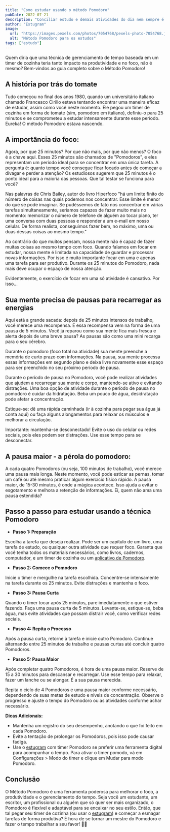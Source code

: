 ```yaml
---
title: "Como estudar usando o método Pomodoro"
pubDate: 2022-07-21
description: "Conciliar estudo e demais atividades do dia nem sempre é assim tão fácil, não é mesmo? Pra isso, otimizar o tempo de estudo é fundamental. Para nossa alegria, existem técnicas e ferramentas que ajudam a manter o foco máximo e evitar distrações desnecessárias. Uma delas é a famosa técnica pomodoro."
author: "Estugram"
image:
  url: "https://images.pexels.com/photos/7054768/pexels-photo-7054768.jpeg?auto=compress&cs=tinysrgb&w=1260&h=750&dpr=1"
  alt: "Método Pomodoro para os estudos"
tags: ["estudo"]
---
```


Quem diria que uma técnica de gerenciamento de tempo baseada em um timer de cozinha teria tanto impacto na produtividade e no foco, não é mesmo? Bem-vindos ao guia completo sobre o Método Pomodoro!

## A história por trás do tomate

Tudo começou no final dos anos 1980, quando um universitário italiano chamado Francesco Cirillo estava tentando encontrar uma maneira eficaz de estudar, assim como você neste momento. Ele pegou um timer de cozinha em forma de tomate (sim, pomodoro em italiano), definiu-o para 25 minutos e se comprometeu a estudar intensamente durante esse período. Eureka! O método Pomodoro estava nascendo.

## A importância do foco:

Agora, por que 25 minutos? Por que não mais, por que não menos? O foco é a chave aqui. Esses 25 minutos são chamados de "Pomodoros", e eles representam um período ideal para se concentrar em uma única tarefa. A pergunta é: quanto tempo você consegue ficar focado antes de começar a divagar e perder a atenção? Os estudiosos sugerem que 25 minutos é o ponto ideal para a maioria das pessoas. Que tal testar se funciona para você?

Nas palavras de Chris Bailey, autor do livro Hiperfoco "há um limite finito do número de coisas nas quais podemos nos concentrar. Esse limite é menor do que se pode imaginar. Se pudéssemos de fato nos concentrar em várias tarefas simultaneamente, seríamos capazes de fazer muito mais no momento: memorizar o número de telefone de alguém ao tocar piano, ter uma conversa com duas pessoas e responder a um e-mail em nosso celular. De forma realista, conseguimos fazer bem, no máximo, uma ou duas dessas coisas ao mesmo tempo."

Ao contrário do que muitos pensam, nossa mente não é capaz de fazer muitas coisas ao mesmo tempo com foco. Quando falamos em focar em estudar, nossa mente é limitada na capacidade de guardar e processar novas informações. Por isso é muito importante focar em uma e apenas uma tarefa para ser produtivo. Durante os 25 minutos do Pomodoro, nada mais deve ocupar o espaço de nossa atenção.

Evidentemente, o exercício de focar em uma só atividade é cansativo. Por isso...

## Sua mente precisa de pausas para recarregar as energias

Aqui está a grande sacada: depois de 25 minutos intensos de trabalho, você merece uma recompensa. E essa recompensa vem na forma de uma pausa de 5 minutos. Você já reparou como sua mente fica mais fresca e alerta depois de uma breve pausa? As pausas são como uma mini recarga para o seu cérebro.

Durante o pomodoro (foco total na atividade) sua mente preenche a memória de curto prazo com informações. Na pausa, sua mente processa essas informações em segundo plano e deixa livre novamente esse espaço para ser preenchido no seu próximo período de pausa.

Durante o período de pausa no Pomodoro, você pode realizar atividades que ajudem a recarregar sua mente e corpo, mantendo-se ativo e evitando distrações. Uma boa opção de atividade durante o período de pausa no pomodoro é cuidar da hidratação. Beba um pouco de água, desidratação pode afetar a concentração.

Estique-se: dê uma rápida caminhada (ir à cozinha para pegar sua água já conta aqui) ou faça alguns alongamentos para relaxar os músculos e melhorar a circulação.

Importante: mantenha-se desconectado! Evite o uso do celular ou redes sociais, pois eles podem ser distrações. Use esse tempo para se desconectar.

## A pausa maior - a pérola do pomodoro:

A cada quatro Pomodoros (ou seja, 100 minutos de trabalho), você merece uma pausa mais longa. Neste momento, você pode esticar as pernas, tomar um café ou até mesmo praticar algum exercício físico rápido. A pausa maior, de 15-30 minutos, é onde a mágica acontece. Isso ajuda a evitar o esgotamento e melhora a retenção de informações. Ei, quem não ama uma pausa estendida?

## Passo a passo para estudar usando a técnica Pomodoro

- **Passo 1: Preparação**

Escolha a tarefa que deseja realizar. Pode ser um capítulo de um livro, uma tarefa de estudo, ou qualquer outra atividade que requer foco. Garanta que você tenha todos os materiais necessários, como livros, cadernos, computador, e um timer de cozinha ou um <a href="https://estugram.com"> aplicativo de Pomodoro</a>.

- **Passo 2: Comece o Pomodoro**

Inicie o timer e mergulhe na tarefa escolhida. Concentre-se intensamente na tarefa durante os 25 minutos. Evite distrações e mantenha o foco.

- **Passo 3: Pausa Curta**

Quando o timer tocar após 25 minutos, pare imediatamente o que estiver fazendo. Faça uma pausa curta de 5 minutos. Levante-se, estique-se, beba água, mas evite atividades que possam distrair você, como verificar redes sociais.

- **Passo 4: Repita o Processo**

Após a pausa curta, retorne à tarefa e inicie outro Pomodoro. Continue alternando entre 25 minutos de trabalho e pausas curtas até concluir quatro Pomodoros.

- **Passo 5: Pausa Maior**

Após completar quatro Pomodoros, é hora de uma pausa maior. Reserve de 15 a 30 minutos para descansar e recarregar. Use esse tempo para relaxar, fazer um lanche ou se alongar. É a sua pausa merecida.

Repita o ciclo de 4 Pomodoros e uma pausa maior conforme necessário, dependendo de suas metas de estudo e níveis de concentração. Observe o progresso e ajuste o tempo do Pomodoro ou as atividades conforme achar necessário.

**Dicas Adicionais:**

- Mantenha um registro do seu desempenho, anotando o que foi feito em cada Pomodoro.
- Evite a tentação de prolongar os Pomodoros, pois isso pode causar fadiga.
- Use o <a href="https://estugram.com">estugram</a> com timer Pomodoro se preferir uma ferramenta digital para acompanhar o tempo. Para ativar o timer pomodo, vá em Configurações > Modo do timer e clique em Mudar para modo Pomodoro.

## Conclusão

O Método Pomodoro é uma ferramenta poderosa para melhorar o foco, a produtividade e o gerenciamento do tempo. Seja você um estudante, um escritor, um profissional ou alguém que só quer ser mais organizado, o Pomodoro é flexível e adaptável para se encaixar no seu estilo. Então, que tal pegar seu timer de cozinha (ou usar o <a href="https://estugram.com">estugram</a>) e começar a esmagar tarefas de forma produtiva? É hora de se tornar um mestre do Pomodoro e fazer o tempo trabalhar a seu favor! 🍅💪
